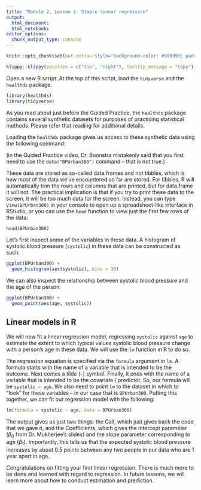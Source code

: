 ```yaml
---
title: "Module 2, Lesson 1: Simple linear regression"
output: 
  html_document:
  html_notebook:
editor_options: 
  chunk_output_type: console
---
```


```r
knitr::opts_chunk$set(out.extra='style="background-color: #999999; padding:7px; display: inline-block;"')
```


```r
klippy::klippy(position = c("top", "right"), tooltip_message = "Copy")
```

Open a new R script. At the top of this script, load the `tidyverse` and the
`healthds` package. 

```r
library(healthds)
library(tidyverse)
```

As you read about just before the Guided Practice, the `healthds` package 
contains several synthetic datasets for purposes of practicing statistical 
methods. Please refer that reading for additional details.

Loading the `healthds` package gives us access to these synthetic data using the 
following command:

(in the Guided Practice video, Dr. Boonstra mistakenly said that you first need to
use the `data("BPUrban300")` command -- that is not true.)

These data are stored as so-called data.frames and not tibbles, which is how
most of the data we've encountered so far are stored. For tibbles, R will
automatically trim the rows and columns that are printed, but for data.frame it
will not. The practical implication is that if you try to print these data to
the screen, it will be too much data for the screen. Instead, you can type
`View(BPUrban300)` in your console to open up a spreadsheet-like interface in
RStudio, or you can use the `head` function to view just the first few rows of
the data:

```r
head(BPUrban300)
```

Let's first inspect some of the variables in these data. A histogram of systolic
blood pressure (`systolic`) in these data can be constructed as such:

```r
ggplot(BPUrban300) + 
  geom_histogram(aes(systolic), bins = 30)
```

We can also inspect the relationship between systolic blood pressure and the
age of the person:

```r
ggplot(BPUrban300) + 
  geom_point(aes(age, systolic))
```

## Linear models in R

We will now fit a linear regression model, regressing `systolic` against `age`
to estimate the extent to which typical values systolic blood pressure change
with a person's age in these data. We will use the `lm` function in R to do so. 

The regression equation is specified via the `formula` argument in `lm`. A formula
starts with the name of a variable that is intended to be the outcome. Next comes
 a tilde (`~`) symbol. Finally, it ends with the name of a variable that is intended to be the covariate / predictor. So, our formula will be `systolic ~ age`. We also need to point `lm` to the dataset in which to "look" for these variables -- in our case that is `BPUrban300`. Putting this
 together, we can fit our regression model with the following:
 
```r
lm(formula = systolic ~ age, data = BPUrban300)
```

The output gives us just two things: the Call, which just gives back the code
that we gave it, and the Coefficients, which gives the intercept parameter
($\beta_0$ from Dr. Mukherjee's slides) and the slope parameter corresponding to
age ($\beta_1$). Importantly, this tells us that the expected systolic blood
pressure increases by about 0.5 points between any two people in our data who
are 1 year apart in age.

Congratulations on fitting your first linear regression. There is much more to
be done and learned with regard to regression. In future lessons, we will learn
more about how to conduct estimation and prediction.
 
 
 
 




